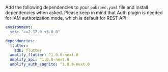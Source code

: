 Add the following dependencies to your `pubspec.yaml` file and install dependencies when asked. Please keep in mind that Auth plugin is needed for IAM authorization mode, which is default for REST API:

```yaml
environment:
  sdk: ">=2.17.0 <3.0.0"

dependencies:
  flutter:
    sdk: flutter
  amplify_flutter: ^1.0.0-next.0
  amplify_api: ^1.0.0-next.0
  amplify_auth_cognito: ^1.0.0-next.0 
```
